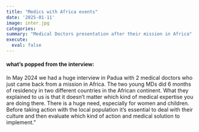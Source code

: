```yaml
---
title: "Medics with Africa events"
date: '2025-01-11'
image: inter.jpg
categories: 
summary: "Medical Doctors presentation after their mission in Africa"
execute: 
  eval: false
---
```


#### what's popped from the interview:
In May 2024 we had a huge interview in Padua with 2 medical doctors who just came back from a mission in Africa. The two young MDs did 6 months of residency in two different countries in the African continent. What they explained to us is that it doesn't matter which kind of medical expertise you are doing there. There is a huge need, especially for women and children. Before taking action with the local population it's essential to deal with their culture and then evaluate which kind of action and medical solution to implement."

